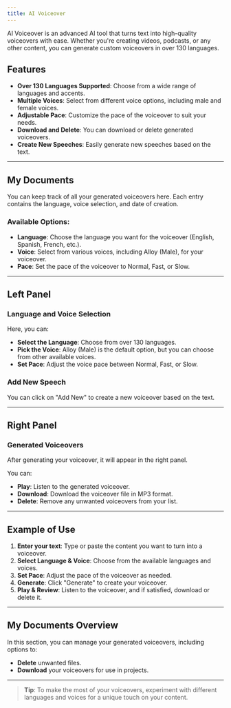 ```yaml
---
title: AI Voiceover
---
```



AI Voiceover is an advanced AI tool that turns text into high-quality voiceovers with ease. Whether you're creating videos, podcasts, or any other content, you can generate custom voiceovers in over 130 languages.

## Features

- **Over 130 Languages Supported**: Choose from a wide range of languages and accents.
- **Multiple Voices**: Select from different voice options, including male and female voices.
- **Adjustable Pace**: Customize the pace of the voiceover to suit your needs.
- **Download and Delete**: You can download or delete generated voiceovers.
- **Create New Speeches**: Easily generate new speeches based on the text.

---

## My Documents

You can keep track of all your generated voiceovers here. Each entry contains the language, voice selection, and date of creation.

### Available Options:

- **Language**: Choose the language you want for the voiceover (English, Spanish, French, etc.).
- **Voice**: Select from various voices, including Alloy (Male), for your voiceover.
- **Pace**: Set the pace of the voiceover to Normal, Fast, or Slow.

---

## Left Panel

### Language and Voice Selection

Here, you can:

- **Select the Language**: Choose from over 130 languages.
- **Pick the Voice**: Alloy (Male) is the default option, but you can choose from other available voices.
- **Set Pace**: Adjust the voice pace between Normal, Fast, or Slow.

### Add New Speech

You can click on "Add New" to create a new voiceover based on the text.

---

## Right Panel

### Generated Voiceovers

After generating your voiceover, it will appear in the right panel.

You can:

- **Play**: Listen to the generated voiceover.
- **Download**: Download the voiceover file in MP3 format.
- **Delete**: Remove any unwanted voiceovers from your list.

---

## Example of Use

1. **Enter your text**: Type or paste the content you want to turn into a voiceover.
2. **Select Language & Voice**: Choose from the available languages and voices.
3. **Set Pace**: Adjust the pace of the voiceover as needed.
4. **Generate**: Click "Generate" to create your voiceover.
5. **Play & Review**: Listen to the voiceover, and if satisfied, download or delete it.

---

## My Documents Overview

In this section, you can manage your generated voiceovers, including options to:

- **Delete** unwanted files.
- **Download** your voiceovers for use in projects.

---

> **Tip**: To make the most of your voiceovers, experiment with different languages and voices for a unique touch on your content.
